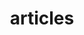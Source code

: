 ---
title: "articles"
description: "List of articles by author in the Astro News."
blocks:
  - name: "HEADER"
    title: "articles"
    description: "Lista of authors of the Astro News."
  - name: "ATTENTION"
    description: "These names and images are not real. The images are from Unsplash, used in this project to show how to add authors to articles."
---